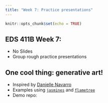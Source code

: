 ```yaml
---
title: "Week 7: Practice presentations"
---
```


```r
knitr::opts_chunk$set(echo = TRUE)
```

## EDS 411B Week 7:

-   No Slides
-   Group rough practice presentations

## One cool thing: generative art!

-  Inspired by [Danielle Navarro](https://djnavarro.net/)
-  Examples using [`jasmines`](https://jasmines.djnavarro.net/) and [`flametree`](https://flametree.djnavarro.net/)
-  Demo repo: 
